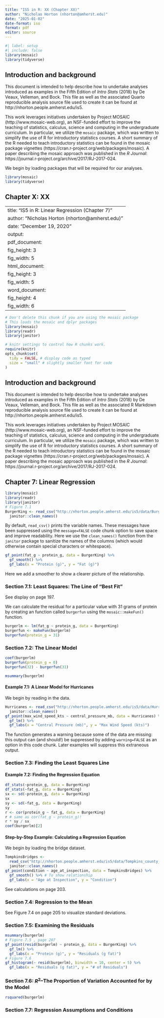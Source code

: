 ```yaml
---
title: "IS5 in R: XX (Chapter XX)"
author: "Nicholas Horton (nhorton@amherst.edu)"
date: "2025-01-02"
date-format: iso
format: pdf
editor: source
---
```


```r
#| label: setup
#| include: false
library(mosaic)   
library(tidyverse)
```


## Introduction and background 

This document is intended to help describe how to undertake analyses introduced as examples in the Fifth Edition of *Intro Stats* (2018) by De Veaux, Velleman, and Bock.
This file as well as the associated Quarto reproducible analysis source file used to create it can be found at http://nhorton.people.amherst.edu/is5.

This work leverages initiatives undertaken by Project MOSAIC (http://www.mosaic-web.org), an NSF-funded effort to improve the teaching of statistics, calculus, science and computing in the undergraduate curriculum.
In particular, we utilize the `mosaic` package, which was written to simplify the use of R for introductory statistics courses.
A short summary of the R needed to teach introductory statistics can be found in the mosaic package vignettes (https://cran.r-project.org/web/packages/mosaic).
A paper describing the mosaic approach was published in the *R Journal*: https://journal.r-project.org/archive/2017/RJ-2017-024.

We begin by loading packages that will be required for our analyses.

```r
library(mosaic)
library(tidyverse)
```

## Chapter X: XX

---
title: "IS5 in R: Linear Regression (Chapter 7)"
author: "Nicholas Horton (nhorton@amherst.edu)"
date: "December 19, 2020"
output: 
  pdf_document:
    fig_height: 3
    fig_width: 5
  html_document:
    fig_height: 3
    fig_width: 5
  word_document:
    fig_height: 4
    fig_width: 6
---


```r
# Don't delete this chunk if you are using the mosaic package
# This loads the mosaic and dplyr packages
library(mosaic)
library(readr)
library(janitor)
```

```r
# knitr settings to control how R chunks work.
require(knitr)
opts_chunk$set(
  tidy = FALSE, # display code as typed
  size = "small" # slightly smaller font for code
)
```

## Introduction and background 

This document is intended to help describe how to undertake analyses introduced as examples in the Fifth Edition of *Intro Stats* (2018) by De Veaux, Velleman, and Bock.
This file as well as the associated R Markdown reproducible analysis source file used to create it can be found at http://nhorton.people.amherst.edu/is5.

This work leverages initiatives undertaken by Project MOSAIC (http://www.mosaic-web.org), an NSF-funded effort to improve the teaching of statistics, calculus, science and computing in the undergraduate curriculum.
In particular, we utilize the `mosaic` package, which was written to simplify the use of R for introductory statistics courses.
A short summary of the R needed to teach introductory statistics can be found in the mosaic package vignettes (https://cran.r-project.org/web/packages/mosaic).
A paper describing the mosaic approach was published in the *R Journal*: https://journal.r-project.org/archive/2017/RJ-2017-024.

## Chapter 7: Linear Regression

```r
library(mosaic)
library(readr)
library(janitor)
# Figure 7.1
BurgerKing <- read_csv("http://nhorton.people.amherst.edu/is5/data/Burger_King_items.csv") %>%
  janitor::clean_names()
```

By default, `read_csv()` prints the variable names.
These messages have been suppressed using the `message=FALSE` code chunk option to save space and improve readability. 
Here we use the `clean_names()` function from the `janitor` package to sanitize the names of the columns (which would otherwise contain special characters or whitespace).  

```r
gf_point(fat_g ~ protein_g, data = BurgerKing) %>%
  gf_smooth() %>%
  gf_labs(x = "Protein (g)", y = "Fat (g)")
```

Here we add a smoother to show a clearer picture of the relationship.  

### Section 7.1: Least Squares: The Line of "Best Fit"

See display on page 197.

We can calculate the residual for a particular value with 31 grams of protein by creating an function called `burgerfun` using the 
`mosaic::makeFun()` function.  

```r
burgerlm <- lm(fat_g ~ protein_g, data = BurgerKing)
burgerfun <- makeFun(burgerlm)
burgerfun(protein_g = 31)
```

### Section 7.2: The Linear Model

```r
coef(burgerlm)
burgerfun(protein_g = 0)
burgerfun(32) - burgerfun(31)
```

```r
msummary(burgerlm)
```

#### Example 7.1: A Linear Model for Hurricanes

We begin by reading in the data.

```r
Hurricanes <- read_csv("http://nhorton.people.amherst.edu/is5/data/Hurricanes_2015.csv") %>%
  janitor::clean_names()
gf_point(max_wind_speed_kts ~ central_pressure_mb, data = Hurricanes) %>%
  gf_lm() %>%
  gf_labs(x = "Central Pressure (mb)", y = "Max Wind Speed (kts)")
```

The function generates a warning because some of the data are missing: this output can (and should!) be suppressed by adding `warning=FALSE` as an option in this code chunk.
Later examples will suppress this extraneous output.

### Section 7.3: Finding the Least Squares Line

#### Example 7.2: Finding the Regression Equation

```r
df_stats(~protein_g, data = BurgerKing)
df_stats(~fat_g, data = BurgerKing)
sx <- sd(~protein_g, data = BurgerKing)
sx
sy <- sd(~fat_g, data = BurgerKing)
sy
r <- cor(protein_g ~ fat_g, data = BurgerKing)
r # same as cor(fat_g ~ protein_g)!
r * sy / sx
coef(burgerlm)[2]
```

#### Step-by-Step Example: Calculating a Regression Equation

We begin by loading the bridge dataset.

```r
TompkinsBridges <-
  read_csv("http://nhorton.people.amherst.edu/is5/data/Tompkins_county_bridges_2016.csv") %>%
  janitor::clean_names()
gf_point(condition ~ age_at_inspection, data = TompkinsBridges) %>%
  gf_smooth() %>% # To show relationship
  gf_labs(x = "Age at Inspection", y = "Condition")
```

See calculations on page 203.

### Section 7.4: Regression to the Mean

See Figure 7.4 on page 205 to visualize standard deviations.  

### Section 7.5: Examining the Residuals

```r
msummary(burgerlm)
# Figure 7.5 , page 207
gf_point(resid(burgerlm) ~ protein_g, data = BurgerKing) %>%
  gf_lm() %>%
  gf_labs(x = "Protein (g)", y = "Residuals (g fat)")
# Figure 7.6
gf_histogram(~ resid(burgerlm), binwidth = 10, center = 5) %>%
  gf_labs(x = "Residuals (g fat)", y = "# of Residuals")
```

### Section 7.6: $R^2$--The Proportion of Variation Accounted for by the Model

```r
rsquared(burgerlm)
```

### Section 7.7: Regression Assumptions and Conditions
